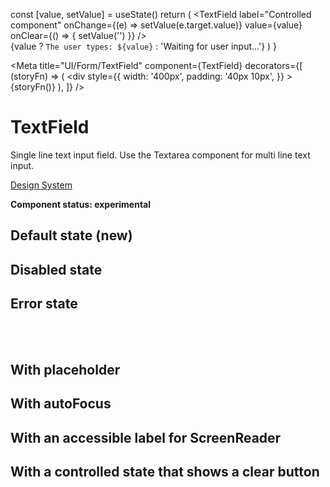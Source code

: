 
  const [value, setValue] = useState()
  return (
    <Fragment>
      <TextField
        label="Controlled component"
        onChange={(e) => setValue(e.target.value)}
        value={value}
        onClear={() => {
          setValue('')
        }}
      />
      <br /> {value ? `The user types: ${value}` : 'Waiting for user input...'}
    </Fragment>
  )
}

<Meta
  title="UI/Form/TextField"
  component={TextField}
  decorators={[
    (storyFn) => (
      <div
        style={{
          width: '400px',
          padding: '40px 10px',
        }}
      >
        {storyFn()}
      </div>
    ),
  ]}
/>

# TextField

Single line text input field. Use the Textarea component for multi line text input.

[Design System](https://designsystem.amsterdam.nl/7awj1hc9f/p/657629-text-input)

**Component status: experimental**

## Default state (new)

<Preview>
  <Story name="Default state">
    <TextField label="Label" />
  </Story>
</Preview>

## Disabled state

<Preview>
  <Story name="Disabled state">
    <TextField label="Disabled" disabled />
  </Story>
</Preview>

## Error state

<Preview>
  <Story name="Error state">
    <Fragment>
      <TextField label="With Error Message" error />
      <ErrorMessage message="Error message" />
      <br />
      <br />
      <TextField label="Without Error Message" error />
    </Fragment>
  </Story>
</Preview>

## With placeholder

<Preview>
  <Story name="With placeholder">
    <TextField placeholder="A placeholder" />
  </Story>
</Preview>

## With autoFocus

<Preview>
  <Story name="With autoFocus">
    <TextField label="This will focus automatically" autoFocus />
  </Story>
</Preview>

## With an accessible label for ScreenReader

<Preview>
  <Story name="With an accessible label for ScreenReader">
    <TextField
      label="I am only visible for ScreenReaders"
      srOnly
      id="text-filed-id"
    />
  </Story>
</Preview>

## With a controlled state that shows a clear button

<Preview>
  <Story name="With a controlled state that shows a clear button">
    <WithAControlledState />
  </Story>
</Preview>

